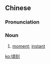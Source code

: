{{also|顷刻}}
==Chinese==
{{zh-forms|s=顷刻}}

===Pronunciation===
{{zh-pron
|m=qǐngkè
|c=king2 hak1
|ma=Zh-qingkè.ogg
|cat=n
}}

===Noun===
{{zh-noun}}

# [[moment]]; [[instant]]

[[ko:頃刻]]